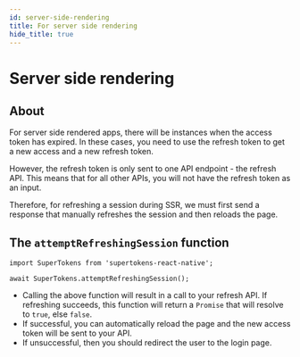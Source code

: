 ```yaml
---
id: server-side-rendering
title: For server side rendering
hide_title: true
---
```


# Server side rendering

## About

For server side rendered apps, there will be instances when the access token has expired. In these cases, you need to use the refresh token to get a new access and a new refresh token.

However, the refresh token is only sent to one API endpoint - the refresh API. This means that for all other APIs, you will not have the refresh token as an input. 

Therefore, for refreshing a session during SSR, we must first send a response that manually refreshes the session and then reloads the page. 

## The ```attemptRefreshingSession``` function

```tsx
import SuperTokens from 'supertokens-react-native';

await SuperTokens.attemptRefreshingSession();
```

- Calling the above function will result in a call to your refresh API. If refreshing succeeds, this function will return a `Promise` that will resolve to `true`, else `false`.
- If successful, you can automatically reload the page and the new access token will be sent to your API.
- If unsuccessful, then you should redirect the user to the login page.